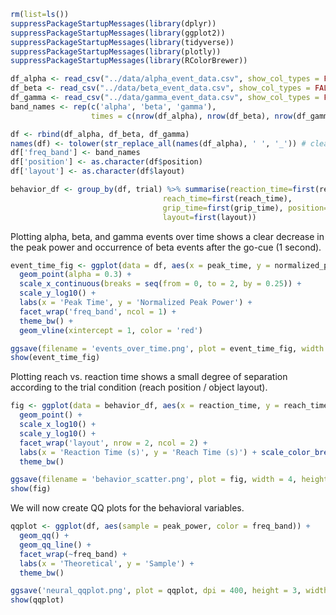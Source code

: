 ```r
rm(list=ls())
suppressPackageStartupMessages(library(dplyr))
suppressPackageStartupMessages(library(ggplot2))
suppressPackageStartupMessages(library(tidyverse))
suppressPackageStartupMessages(library(plotly))
suppressPackageStartupMessages(library(RColorBrewer))

df_alpha <- read_csv("../data/alpha_event_data.csv", show_col_types = FALSE)
df_beta <- read_csv("../data/beta_event_data.csv", show_col_types = FALSE)
df_gamma <- read_csv("../data/gamma_event_data.csv", show_col_types = FALSE)
band_names <- rep(c('alpha', 'beta', 'gamma'),
                  times = c(nrow(df_alpha), nrow(df_beta), nrow(df_gamma)))

df <- rbind(df_alpha, df_beta, df_gamma)
names(df) <- tolower(str_replace_all(names(df_alpha), ' ', '_')) # clean names
df['freq_band'] <- band_names
df['position'] <- as.character(df$position)
df['layout'] <- as.character(df$layout)

behavior_df <- group_by(df, trial) %>% summarise(reaction_time=first(reaction_time),
                                  reach_time=first(reach_time),
                                  grip_time=first(grip_time), position=first(position),
                                  layout=first(layout))
```

Plotting alpha, beta, and gamma events over time shows a clear decrease in the peak power and occurrence of beta events after the go-cue (1 second).

```r
event_time_fig <- ggplot(data = df, aes(x = peak_time, y = normalized_peak_power, color = peak_frequency)) +
  geom_point(alpha = 0.3) +
  scale_x_continuous(breaks = seq(from = 0, to = 2, by = 0.25)) +
  scale_y_log10() +
  labs(x = 'Peak Time', y = 'Normalized Peak Power') + 
  facet_wrap('freq_band', ncol = 1) +
  theme_bw() + 
  geom_vline(xintercept = 1, color = 'red')

ggsave(filename = 'events_over_time.png', plot = event_time_fig, width = 6, height = 6, dpi = 400)
show(event_time_fig)
```

Plotting reach vs. reaction time shows a small degree of separation according to the trial condition (reach position / object layout).

```r
fig <- ggplot(data = behavior_df, aes(x = reaction_time, y = reach_time, color = position)) +
  geom_point() +
  scale_x_log10() +
  scale_y_log10() + 
  facet_wrap('layout', nrow = 2, ncol = 2) +
  labs(x = 'Reaction Time (s)', y = 'Reach Time (s)') + scale_color_brewer(palette = 'Dark2') +
  theme_bw()

ggsave(filename = 'behavior_scatter.png', plot = fig, width = 4, height = 3, dpi = 400)
show(fig)
```

We will now create QQ plots for the behavioral variables.

```r
qqplot <- ggplot(df, aes(sample = peak_power, color = freq_band)) + 
  geom_qq() + 
  geom_qq_line() + 
  facet_wrap(~freq_band) +
  labs(x = 'Theoretical', y = 'Sample') +
  theme_bw()

ggsave('neural_qqplot.png', plot = qqplot, dpi = 400, height = 3, width = 7)
show(qqplot)
```